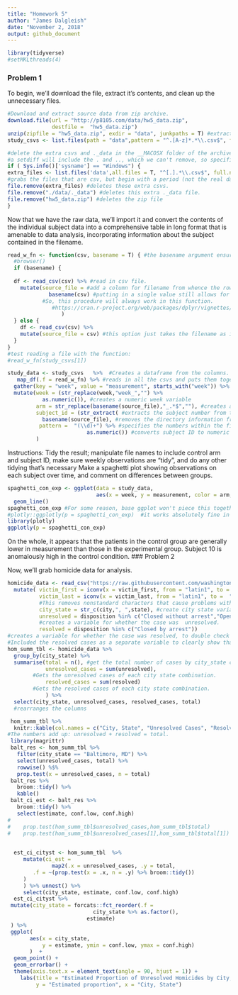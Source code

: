 ```yaml
---
title: "Homework 5"
author: "James Dalgleish"
date: "November 2, 2018"
output: github_document
---
```


```r
library(tidyverse)
#setMKLthreads(4)
```

### Problem 1

To begin, we'll download the file, extract it's contents, and clean up the unnecessary files. 
```r
#Download and extract source data from zip archive.
download.file(url = "http://p8105.com/data/hw5_data.zip", 
              destfile =  "hw5_data.zip")
unzip(zipfile = "hw5_data.zip", exdir = "data", junkpaths = T) #extract the files into this new directory
study_csvs <- list.files(path = "data",pattern = "^.[A-z]*.*\\.csv$", full.names = T) #grab just the real CSVs beginning with a letter and ending with a .csv, avoiding unimportant files in the archive.

#delete the extra csvs and ._data in the __MACOSX folder of the archive.
#a setdiff will include the . and .., which we can't remove, so specific commands are needed.
if ( Sys.info()['sysname'] == "Windows") {
extra_files <- list.files('data',all.files = T, "^[.].*\\.csv$", full.names = T)
#grabs the files that are csv, but begin with a period (not the real datafiles).
file.remove(extra_files) #deletes these extra csvs.
file.remove("./data/._data") #deletes this extra ._data file.
file.remove("hw5_data.zip") #deletes the zip file
}
```
Now that we have the raw data, we'll import it and convert the contents of the individual subject data into a comprehensive table in long format that is amenable to data analysis, incorporating information about the subject contained in the filename.
```r
read_w_fn <- function(csv, basename = T) { #the basename argument ensures the function is more generalizable to future problems where the full file path is desired in the output (in which case the user can set this flag to false).
  #browser()
  if (basename) {
    
  df <- read_csv(csv) %>% #read in csv file.
    mutate(source_file = #add a column for filename from whence the rows came.
             basename(csv) #putting in a single value still allows for recycling.
           #So, this procedure will always work in this function.
              #https://cran.r-project.org/web/packages/dplyr/vignettes/dplyr.html
                 )
  } else {
    df <- read_csv(csv) %>% 
    mutate(source_file = csv) #this option just takes the filename as is, without removing directory structure.
  }
}
#test reading a file with the function:
#read_w_fn(study_csvs[1])

study_data <- study_csvs   %>%  #Creates a dataframe from the columns.
   map_df(.f = read_w_fn) %>% #reads in all the csvs and puts them together into a single dataframe by binding the rows together. 
  gather(key = "week", value = "measurement", starts_with("week")) %>%  #converts weeks to long format.
  mutate(week = (str_replace(week,"week_","") %>% 
           as.numeric()), #creates a numeric week variable
         arm = str_replace(basename(source_file),"_.*$",""), #creates a categorical arm variable by removing the text after con or exp.
         subject_id = (str_extract( #extracts the subject number from the filename.
           basename(source_file), #removes the directory information from the filename.
          pattern =  "(\\d)+") %>% #specifies the numbers within the filename as the string to be extracted.
                         as.numeric()) #converts subject ID to numeric
         ) 

```

Instructions: Tidy the result; manipulate file names to include control arm and subject ID, make sure weekly observations are “tidy”, and do any other tidying that’s necessary
Make a spaghetti plot showing observations on each subject over time, and comment on differences between groups.
```r
spaghetti_con_exp <- ggplot(data = study_data, 
                            aes(x = week, y = measurement, color = arm, group = subject_id)) +
  geom_line()
spaghetti_con_exp #For some reason, base ggplot won't piece this together correctly.
#plotly::ggplotly(p = spaghetti_con_exp)  #it works absolutely fine in plotly.
library(plotly)
ggplotly(p = spaghetti_con_exp)
```
On the whole, it appears that the patients in the control group are generally lower in measurement than those in the experimental group. Subject 10 is anomalously high in the control condition.
### Problem 2

Now, we'll grab homicide data for analysis.
```r
homicide_data <- read_csv("https://raw.githubusercontent.com/washingtonpost/data-homicides/master/homicide-data.csv") %>% #read in data.
  mutate( victim_first = iconv(x = victim_first, from = "latin1", to =  "ASCII",sub = ""),
          victim_last = iconv(x = victim_last, from = "latin1", to =  "ASCII",sub = ""),
          #This removes nonstandard characters that cause problems with skimr.
          city_state = str_c(city,", ",state), #create city state variable by string concatenation.
          unresolved = disposition %in% c("Closed without arrest","Open/No arrest"),
          #creates a variable for whether the case was  unresolved.
          resolved = disposition %in% c("Closed by arrest")) 
#creates a variable for whether the case was resolved, to double check the numbers.
#Included the resolved cases as a separate variable to clearly show that the resolved and unresolved cases sum to the total (and hence the calculations make sense).
hom_summ_tbl <- homicide_data %>% 
  group_by(city_state) %>%  
  summarise(total = n(), #get the total number of cases by city_state combination.
            unresolved_cases = sum(unresolved), 
        #Gets the unresolved cases of each city state combination.
            resolved_cases = sum(resolved)
        #Gets the resolved cases of each city state combination.
            ) %>% 
  select(city_state, unresolved_cases, resolved_cases, total) 
  #rearranges the columns

 hom_summ_tbl %>% 
  knitr::kable(col.names = c("City, State", "Unresolved Cases", "Resolved Cases", "Total Cases"), format = "markdown", padding = 10) #Displays the table in a more presentable format.
#The numbers add up: unresolved + resolved = total.
 library(magrittr)
 balt_res <- hom_summ_tbl %>%
   filter(city_state == "Baltimore, MD") %>% 
   select(unresolved_cases, total) %>% 
   rowwise() %$% 
   prop.test(x = unresolved_cases, n = total)
 balt_res %>% 
   broom::tidy() %>% 
   kable()
 balt_ci_est <- balt_res %>% 
   broom::tidy() %>% 
   select(estimate, conf.low, conf.high)
# 
#    prop.test(hom_summ_tbl$unresolved_cases,hom_summ_tbl$total)
#    prop.test(hom_summ_tbl$unresolved_cases[1],hom_summ_tbl$total[1]) %>% broom::tidy()
   

  est_ci_cityst <- hom_summ_tbl  %>%
     mutate(ci_est =
              map2(.x = unresolved_cases, .y = total,
        .f = ~(prop.test(x = .x, n = .y) %>% broom::tidy())
     )
     ) %>% unnest() %>% 
     select(city_state, estimate, conf.low, conf.high)
  est_ci_cityst %>% 
 mutate(city_state = forcats::fct_reorder(.f = 
                           city_state %>% as.factor(),
                         estimate)
 ) %>% 
 ggplot( 
       aes(x = city_state,
           y = estimate, ymin = conf.low, ymax = conf.high)
       )  +
  geom_point() +
  geom_errorbar() + 
  theme(axis.text.x = element_text(angle = 90, hjust = 1)) +
    labs(title = "Estimated Proportion of Unresolved Homicides by City, State",
         y = "Estimated proportion", x = "City, State")
```
